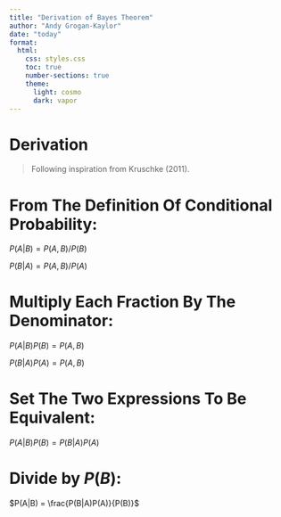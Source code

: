 ```yaml
---
title: "Derivation of Bayes Theorem"
author: "Andy Grogan-Kaylor"
date: "today"
format: 
  html:
    css: styles.css
    toc: true
    number-sections: true
    theme:
      light: cosmo
      dark: vapor
---
```


# Derivation

> Following inspiration from Kruschke (2011).

# From The Definition Of Conditional Probability: 

$P(A|B) = P(A,B) / P(B)$

$P(B|A) = P(A,B) / P(A)$

# Multiply Each Fraction By The Denominator: 

$P(A|B)P(B) = P(A,B)$

$P(B|A)P(A) = P(A,B)$

# Set The Two Expressions To Be Equivalent:

$P(A|B)P(B) = P(B|A)P(A)$

# Divide by $P(B)$:

$P(A|B) = \frac{P(B|A)P(A)}{P(B)}$



